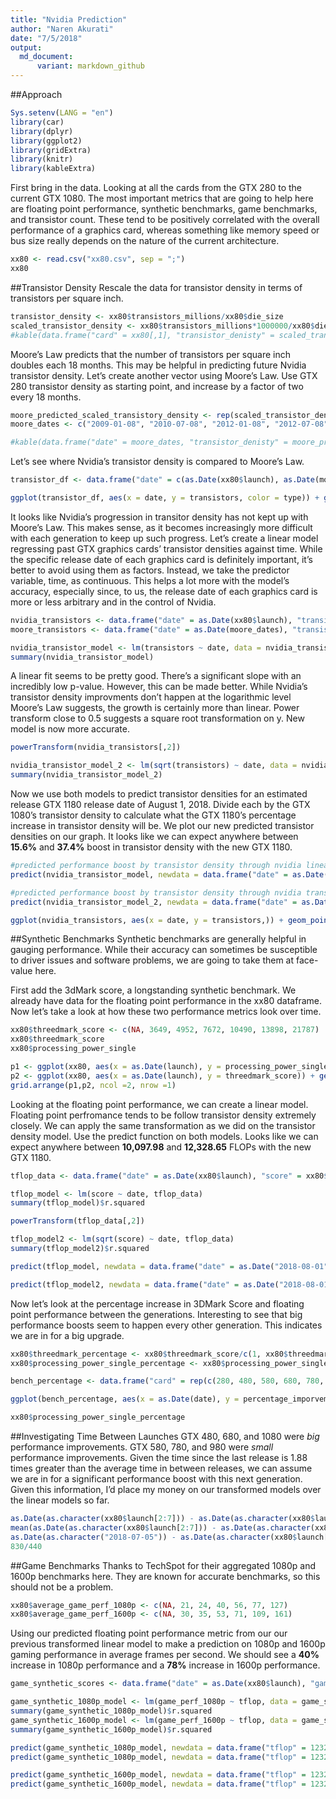 ```yaml
---
title: "Nvidia Prediction"
author: "Naren Akurati"
date: "7/5/2018"
output:
  md_document:
      variant: markdown_github
---
```


##Approach
```r
Sys.setenv(LANG = "en")
library(car)
library(dplyr)
library(ggplot2)
library(gridExtra)
library(knitr)
library(kableExtra)
```

First bring in the data. Looking at all the cards from the GTX 280 to the current GTX 1080. The most important metrics that are going to help here are floating point performance, synthetic benchmarks, game benchmarks, and transistor count. These tend to be positively correlated with the overall performance of a graphics card, whereas something like memory speed or bus size really depends on the nature of the current architecture.
```r
xx80 <- read.csv("xx80.csv", sep = ";")
xx80
```

##Transistor Density
Rescale the data for transistor density in terms of transistors per square inch.
```r
transistor_density <- xx80$transistors_millions/xx80$die_size
scaled_transistor_density <- xx80$transistors_millions*1000000/xx80$die_size*0.00155
#kable(data.frame("card" = xx80[,1], "transistor_denisty" = scaled_transistor_density)) %>%  kable_styling(bootstrap_options = c("striped", "hover", "condensed", full_width = F, position = "center"))
```

Moore's Law predicts that the number of transistors per square inch doubles each 18 months. This may be helpful in predicting future Nvidia transistor density. Let's create another vector using Moore's Law. Use GTX 280 transistor density as starting point, and increase by a factor of two every 18 months.
```r
moore_predicted_scaled_transistory_density <- rep(scaled_transistor_density[1], 9)*c(1,2,4,8,16,32,64,128,256)
moore_dates <- c("2009-01-08", "2010-07-08", "2012-01-08", "2012-07-08", "2014-01-08", "2015-07-08", "2017-01-08", "2018-07-08", "2020-01-08")

#kable(data.frame("date" = moore_dates, "transistor_denisty" = moore_predicted_scaled_transistory_density)) %>%  kable_styling(bootstrap_options = c("striped", "hover", "condensed", full_width = F, position = "center"))
```

Let's see where Nvidia's transistor density is compared to Moore's Law.
```r
transistor_df <- data.frame("date" = c(as.Date(xx80$launch), as.Date(moore_dates)), "transistors" = c(scaled_transistor_density, moore_predicted_scaled_transistory_density), "type" = c(rep("nvidia", 7), rep("moore", 9))) 

ggplot(transistor_df, aes(x = date, y = transistors, color = type)) + geom_point() + geom_smooth(se=FALSE) + scale_color_manual(values=c("royalblue1", "#76b900")) + xlim(as.Date("2009-01-08"), as.Date("2018-08-02")) + ylim(0, 500000) + labs(x = "time", y = "transistor density")
```

It looks like Nvidia's progression in transitor density has not kept up with Moore's Law. This makes sense, as it becomes increasingly more difficult with each generation to keep up such progress. Let's create a linear model regressing past GTX graphics cards' transistor densities against time. While the specific release date of each graphics card is definitely important, it's better to avoid using them as factors. Instead, we take the predictor variable, time, as continuous. This helps a lot more with the model's accuracy, especially since, to us, the release date of each graphics card is more or less arbitrary and in the control of Nvidia.
```r
nvidia_transistors <- data.frame("date" = as.Date(xx80$launch), "transistors" = scaled_transistor_density)
moore_transistors <- data.frame("date" = as.Date(moore_dates), "transistors" = moore_predicted_scaled_transistory_density)

nvidia_transistor_model <- lm(transistors ~ date, data = nvidia_transistors)
summary(nvidia_transistor_model)
```

A linear fit seems to be pretty good. There's a significant slope with an incredibly low p-value. However, this can be made better.  While Nvidia's transistor density improvments don't happen at the logarithmic level Moore's Law suggests, the growth is certainly more than linear. Power transform close to 0.5 suggests a square root transformation on y. New model is now more accurate.
```r
powerTransform(nvidia_transistors[,2])

nvidia_transistor_model_2 <- lm(sqrt(transistors) ~ date, data = nvidia_transistors)
summary(nvidia_transistor_model_2)
```

Now we use both models to predict transistor densities for an estimated release GTX 1180 release date of August 1, 2018. Divide each by the GTX 1080's transistor density to calculate what the GTX 1180's percentage increase in transistor density will be. We plot our new predicted transistor densities on our graph. It looks like we can expect anywhere between **15.6%** and **37.4%** boost in transistor density with the new GTX 1180.
```r
#predicted performance boost by transistor density through nvidia linear model
predict(nvidia_transistor_model, newdata = data.frame("date" = as.Date("2018-08-01")), type = "response")/nvidia_transistors[7,2] - 1

#predicted performance boost by transistor density through nvidia transformed model
predict(nvidia_transistor_model_2, newdata = data.frame("date" = as.Date("2018-08-01")), type = "response")^2/nvidia_transistors[7,2] - 1

ggplot(nvidia_transistors, aes(x = date, y = transistors,)) + geom_point() + geom_smooth(se=FALSE,  color = "#76b900") + xlim(as.Date("2009-01-08"), as.Date("2018-8-02")) + ylim(0, 50000) + labs(x = "time", y = "transistor density") + geom_point(aes(x=as.Date("2018-08-01"), y=predict(nvidia_transistor_model, newdata = data.frame("date" = as.Date("2018-08-01")), type = "response")), shape = 16, color = "black", size = 2) + geom_point(aes(x=as.Date("2018-08-01"), y=predict(nvidia_transistor_model_2, newdata = data.frame("date" = as.Date("2018-08-01")), type = "response")^2), shape = 16, color = "black", size = 2) + ggtitle("Nvidia GTX Cards' Transistor Density over Time")
```


##Synthetic Benchmarks
Synthetic benchmarks are generally helpful in gauging performance. While their accuracy can sometimes be susceptible to driver issues and software problems, we are going to take them at face-value here.

First add the 3dMark score, a longstanding synthetic benchmark. We already have data for the floating point performance in the xx80 dataframe. Now let's take a look at how these two performance metrics look over time.
```r
xx80$threedmark_score <- c(NA, 3649, 4952, 7672, 10490, 13898, 21787)
xx80$threedmark_score
xx80$processing_power_single

p1 <- ggplot(xx80, aes(x = as.Date(launch), y = processing_power_single)) + geom_point() + geom_smooth(se=FALSE, color = "#00BFC4") + labs(x = "time", y = "floating point performance") + ggtitle("Floating Point Perf. over Time")
p2 <- ggplot(xx80, aes(x = as.Date(launch), y = threedmark_score)) + geom_point() + geom_smooth(se=FALSE, color = "#F8766D") + labs(x = "time", y = "3DMark Score") + ggtitle("3DMark Score over Time")
grid.arrange(p1,p2, ncol =2, nrow =1)
```

Looking at the floating point performance, we can create a linear model. Floating point perfromance tends to be follow transistor density extremely closely. We can apply the same transformation as we did on the transistor density model. Use the predict function on both models. Looks like we can expect anywhere between **10,097.98** and **12,328.65** FLOPs with the new GTX 1180.
```r
tflop_data <- data.frame("date" = as.Date(xx80$launch), "score" = xx80$processing_power_single)

tflop_model <- lm(score ~ date, tflop_data)
summary(tflop_model)$r.squared

powerTransform(tflop_data[,2])

tflop_model2 <- lm(sqrt(score) ~ date, tflop_data)
summary(tflop_model2)$r.squared

predict(tflop_model, newdata = data.frame("date" = as.Date("2018-08-01")), type = "response")

predict(tflop_model2, newdata = data.frame("date" = as.Date("2018-08-01")), type = "response")^2
```

Now let's look at the percentage increase in 3DMark Score and floating point performance between the generations. Interesting to see that big performance boosts seem to happen every other generation. This indicates we are in for a big upgrade.
```r
xx80$threedmark_percentage <- xx80$threedmark_score/c(1, xx80$threedmark_score[1:6])
xx80$processing_power_single_percentage <- xx80$processing_power_single/c(NA, xx80$processing_power_single[1:6])

bench_percentage <- data.frame("card" = rep(c(280, 480, 580, 680, 780, 980, 1080),2), "percentage_imporvement" = c(xx80$processing_power_single_percentage, xx80$threedmark_percentage), "category" = c(rep("floating_point_perf", 7), rep("3d_mark_score", 7)), "date" = rep(xx80$launch, 2))

ggplot(bench_percentage, aes(x = as.Date(date), y = percentage_imporvement, color = category)) + geom_point() + geom_smooth(se=FALSE) + labs(x = "time", y = "percentage improvement") + ggtitle("Percentage Improvement in Performance")

xx80$processing_power_single_percentage
```

##Investigating Time Between Launches
GTX 480, 680, and 1080 were *big* performance improvements. GTX 580, 780, and 980 were *small* performance improvements. Given the time since the last release is 1.88 times greater than the average time in between releases, we can assume we are in for a significant performance boost with this next generation. Given this information, I'd place my money on our transformed models over the linear models so far.
```r
as.Date(as.character(xx80$launch[2:7])) - as.Date(as.character(xx80$launch[1:6]))
mean(as.Date(as.character(xx80$launch[2:7])) - as.Date(as.character(xx80$launch[1:6])))
as.Date(as.character("2018-07-05")) - as.Date(as.character(xx80$launch[7]))
830/440
```

##Game Benchmarks
Thanks to TechSpot for their aggregated 1080p and 1600p benchmarks here. They are known for accurate benchmarks, so this should not be a problem.
```r
xx80$average_game_perf_1080p <- c(NA, 21, 24, 40, 56, 77, 127)
xx80$average_game_perf_1600p <- c(NA, 30, 35, 53, 71, 109, 161)
```

Using our predicted floating point performance metric from our our previous transformed linear model to make a prediction on 1080p and 1600p gaming performance in average frames per second. We should see a **40%** increase in 1080p performance and a **78%** increase in 1600p performance.
```r
game_synthetic_scores <- data.frame("date" = as.Date(xx80$launch), "game_perf_1080p" = xx80$average_game_perf_1080p, "game_perf_1600p" = xx80$average_game_perf_1600p, "tflop" = xx80$processing_power_single, "threedmark" = xx80$threedmark_score)
```

```r
game_synthetic_1080p_model <- lm(game_perf_1080p ~ tflop, data = game_synthetic_scores)
summary(game_synthetic_1080p_model)$r.squared
game_synthetic_1600p_model <- lm(game_perf_1600p ~ tflop, data = game_synthetic_scores)
summary(game_synthetic_1600p_model)$r.squared

predict(game_synthetic_1080p_model, newdata = data.frame("tflop" = 12328.65, type = "response"))
predict(game_synthetic_1080p_model, newdata = data.frame("tflop" = 12328.65, type = "response"))/127

predict(game_synthetic_1600p_model, newdata = data.frame("tflop" = 12328.65, type = "response"))
predict(game_synthetic_1600p_model, newdata = data.frame("tflop" = 12328.65, type = "response"))/127
```